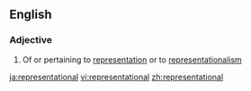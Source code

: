 ==English==

===Adjective===
{{en-adj}}

# Of or pertaining to [[representation]] or to [[representationalism]]

[[ja:representational]]
[[vi:representational]]
[[zh:representational]]